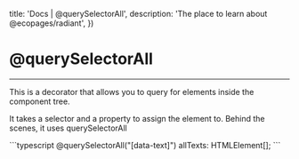 

  title: 'Docs | @querySelectorAll',
  description: 'The place to learn about @ecopages/radiant',
})

# @querySelectorAll
---

This is a decorator that allows you to query for elements inside the component tree. 

It takes a selector and a property to assign the element to. Behind the scenes, it uses querySelectorAll

<CodeBlock >
```typescript
@querySelectorAll("[data-text]") allTexts: HTMLElement[];
```
</CodeBlock>